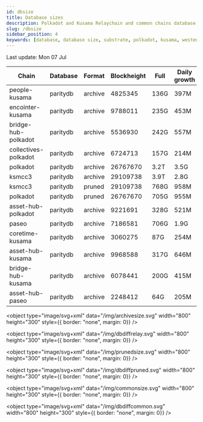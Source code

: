```yaml
---
id: dbsize
title: Database sizes
description: Polkadot and Kusama Relaychain and common chains database sizes
slug: /dbsize
sidebar_position: 4
keywords: [database, database size, substrate, polkadot, kusama, westend]
---
```



Last update: Mon 07 Jul

| Chain    | Database   | Format | Blockheight | Full         | Daily growth |
| ------------------------| ----------- | -------- | ------- | ---------- | ----- | 
| people-kusama | paritydb | archive | 4825345 | 136G | 397M |
| encointer-kusama | paritydb | archive | 9788011 | 235G | 453M |
| bridge-hub-polkadot | paritydb | archive | 5536930 | 242G | 557M |
| collectives-polkadot | paritydb | archive | 6724713 | 157G | 214M |
| polkadot | paritydb | archive | 26767670 | 3.2T | 3.5G |
| ksmcc3 | paritydb | archive | 29109738 | 3.9T | 2.8G |
| ksmcc3 | paritydb | pruned | 29109738 | 768G | 958M |
| polkadot | paritydb | pruned | 26767670 | 705G | 955M |
| asset-hub-polkadot | paritydb | archive | 9221691 | 328G | 521M |
| paseo | paritydb | archive | 7186581 | 706G | 1.9G |
| coretime-kusama | paritydb | archive | 3060275 | 87G | 254M |
| asset-hub-kusama | paritydb | archive | 9968588 | 317G | 646M |
| bridge-hub-kusama | paritydb | archive | 6078441 | 200G | 415M |
| asset-hub-paseo | paritydb | archive | 2248412 | 64G | 205M |
<object type="image/svg+xml" data="/img/archivesize.svg" width="800" height="300" style={{ border: "none", margin: 0}} />

<object type="image/svg+xml" data="/img/dbdiffrelay.svg" width="800" height="300" style={{ border: "none", margin: 0}} />

<object type="image/svg+xml" data="/img/prunedsize.svg" width="800" height="300" style={{ border: "none", margin: 0}} />

<object type="image/svg+xml" data="/img/dbdiffpruned.svg" width="800" height="300" style={{ border: "none", margin: 0}} />

<object type="image/svg+xml" data="/img/commonsize.svg" width="800" height="300" style={{ border: "none", margin: 0}} />

<object type="image/svg+xml" data="/img/dbdiffcommon.svg" width="800" height="300" style={{ border: "none", margin: 0}} />
